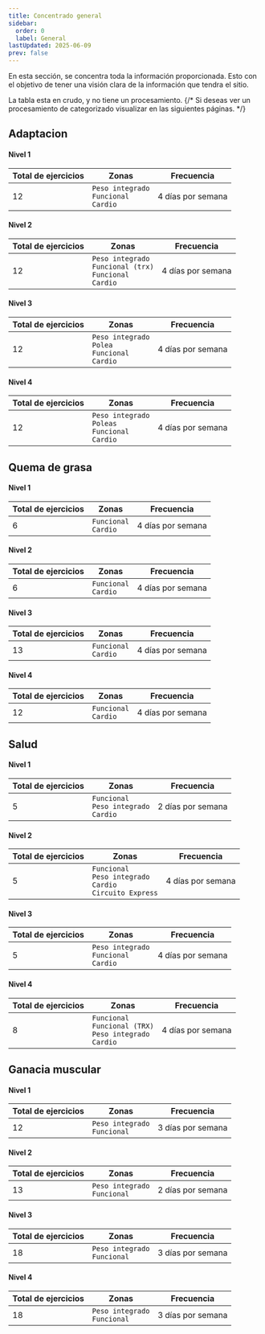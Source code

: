 ```yaml
---
title: Concentrado general
sidebar:
  order: 0
  label: General
lastUpdated: 2025-06-09
prev: false
---
```


En esta sección, se concentra toda la información proporcionada. Esto con el objetivo de tener una visión clara de la información que tendra el sitio.

La tabla esta en crudo, y no tiene un procesamiento.
{/* Si deseas ver un procesamiento de categorizado visualizar en las siguientes páginas. */}

## Adaptacion

#### Nivel 1

| Total de ejercicios | Zonas                             | Frecuencia        |
| ------------------- | --------------------------------- | ----------------- |
| 12                  | `Peso integrado`<br/> `Funcional`<br/> `Cardio` | 4 días por semana |

#### Nivel 2

| Total de ejercicios | Zonas                                              | Frecuencia        |
| ------------------- | -------------------------------------------------- | ----------------- |
| 12                  | `Peso integrado` <br/> `Funcional (trx)` <br/> `Funcional` <br/> `Cardio` | 4 días por semana |

#### Nivel 3

| Total de ejercicios | Zonas                                    | Frecuencia        |
| ------------------- | ---------------------------------------- | ----------------- |
| 12                  | `Peso integrado`<br/> `Polea`<br/> `Funcional`<br/> `Cardio` | 4 días por semana |

#### Nivel 4

| Total de ejercicios | Zonas                                     | Frecuencia        |
| ------------------- | ----------------------------------------- | ----------------- |
| 12                  | `Peso integrado`<br/> `Poleas`<br/> `Funcional`<br/> `Cardio` | 4 días por semana |

## Quema de grasa

#### Nivel 1

| Total de ejercicios | Zonas               | Frecuencia         |
|---------------------|---------------------|--------------------|
| 6                   | `Funcional`<br/> `Cardio`   | 4 días por semana  |

#### Nivel 2

| Total de ejercicios | Zonas               | Frecuencia         |
|---------------------|---------------------|--------------------|
| 6                   | `Funcional`<br/> `Cardio`   | 4 días por semana  |

#### Nivel 3

| Total de ejercicios | Zonas               | Frecuencia         |
|---------------------|---------------------|--------------------|
| 13                  | `Funcional`<br/> `Cardio`   | 4 días por semana  |

#### Nivel 4

| Total de ejercicios | Zonas               | Frecuencia         |
|---------------------|---------------------|--------------------|
| 12                  | `Funcional`<br/> `Cardio`   | 4 días por semana  |

## Salud

#### Nivel 1

| Total de ejercicios | Zonas                                 | Frecuencia         |
|---------------------|---------------------------------------|--------------------|
| 5                   | `Funcional`<br/> `Peso integrado`<br/> `Cardio`     | 2 días por semana  |

#### Nivel 2

| Total de ejercicios | Zonas                                            | Frecuencia         |
|---------------------|--------------------------------------------------|--------------------|
| 5                   | `Funcional`<br/> `Peso integrado`<br/> `Cardio`<br/> `Circuito Express`| 4 días por semana  |

#### Nivel 3

| Total de ejercicios | Zonas                            | Frecuencia         |
|---------------------|----------------------------------|--------------------|
| 5                   | `Peso integrado`<br/> `Funcional`<br/> `Cardio`| 4 días por semana  |

#### Nivel 4

| Total de ejercicios | Zonas                                           | Frecuencia         |
|---------------------|-------------------------------------------------|--------------------|
| 8                   | `Funcional`<br/> `Funcional (TRX)`<br/> `Peso integrado`<br/> `Cardio` | 4 días por semana  |


## Ganacia muscular

#### Nivel 1

| Total de ejercicios | Zonas                        | Frecuencia         |
|---------------------|------------------------------|--------------------|
| 12                  | `Peso integrado`<br/> `Funcional`    | 3 días por semana  |

#### Nivel 2

| Total de ejercicios | Zonas                        | Frecuencia         |
|---------------------|------------------------------|--------------------|
| 13                  | `Peso integrado`<br/> `Funcional`    | 2 días por semana  |

#### Nivel 3

| Total de ejercicios | Zonas                        | Frecuencia         |
|---------------------|------------------------------|--------------------|
| 18                  | `Peso integrado`<br/> `Funcional`    | 3 días por semana  |

#### Nivel 4

| Total de ejercicios | Zonas                        | Frecuencia         |
|---------------------|------------------------------|--------------------|
| 18                  | `Peso integrado`<br/> `Funcional`    | 3 días por semana  |
